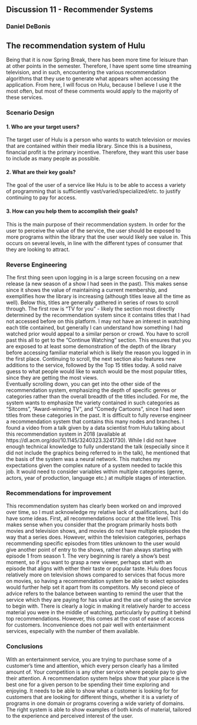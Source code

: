 ## Discussion 11 - Recommender Systems
### Daniel DeBonis

## The recommendation system of Hulu
Being that it is now Spring Break, there has been more time for leisure than at other points in the semester. Therefore, I have spent some time streaming television, and in such, encountering the various recommendation algorithms that they use to generate what appears when accessing the application. From here, I will focus on Hulu, because I believe I use it the most often, but most of these comments would apply to the majority of these services. 

### Scenario Design
#### 1. Who are your target users?
The target user of Hulu is a person who wants to watch television or movies that are contained within their media library. Since this is a business, financial profit is the primary incentive. Therefore, they want this user base to include as many people as possible. 

#### 2. What are their key goals?
The goal of the user of a service like Hulu is to be able to access a variety of programming that is sufficiently vast/varied/specialized/etc. to justify continuing to pay for access.

#### 3. How can you help them to accomplish their goals?
This is the main purpose of their recommendation system. In order for the user to perceive the value of the service, the user should be exposed to more programs within the library that the user would likely see value in. This occurs on several levels, in line with the different types of consumer that they are looking to attract. 

### Reverse Engineering
The first thing seen upon logging in is a large screen focusing on a new release (a new season of a show I had seen in the past). This makes sense since it shows the value of maintaining a current membership, and exemplifies how the library is increasing (although titles leave all the time as well). 
Below this, titles are generally gathered in series of rows to scroll through. The first row is "TV for you" - likely the section most directly determined by the recommendation system since it contains titles that I had not accessed before on this platform. I may not have an interest in watching each title contained, but generally I can understand how something I had watched prior would appeal to a similar person or crowd. 
You have to scroll past this all to get to the "Continue Watching" section. This ensures that you are exposed to at least some demonstration of the depth of the library before accessing familiar material which is likely the reason you logged in in the first place.
Continuing to scroll, the next section also features new additions to the service, followed by the Top 15 titles today. A solid naive guess to what people would like to watch would be the most popular titles, since they are getting the most views.  
Eventually scrolling down, you can get into the other side of the recommendation system, emphasizing the depth of specific genres or categories rather than the overall breadth of the titles included. For me, the system wants to emphasize the variety contained in such categories as "Sitcoms", "Award-winning TV", and "Comedy Cartoons", since I had seen titles from these categories in the past. 
It is difficult to fully reverse engineer a recommendation system that contains this many nodes and branches. I found a video from a talk given by a data scientist from Hulu talking about this recommendation system in 2018 (available at https://dl.acm.org/doi/10.1145/3240323.3241730). While I did not have enough technical knowledge to fully understand the talk (especially since it did not include the graphics being referred to in the talk), he mentioned that the basis of the system was a neural network. This matches my expectations given the complex nature of a system needed to tackle this job. It would need to consider variables within multiple categories (genre, actors, year of production, language etc.) at multiple stages of interaction. 

### Recommendations for improvement
This recommendation system has clearly been worked on and improved over time, so I must acknowledge my relative lack of qualifications, but I do have some ideas.
First, all recommendations occur at the title level. This makes sense when you consider that the program primarily hosts both movies and television shows, and movies do not have multiple episodes the way that a series does. However, within the television categories, perhaps recommending specific episodes from titles unknown to the user would give another point of entry to the shows, rather than always starting with episode 1 from season 1. The very beginning is rarely a show's best moment, so if you want to grasp a new viewer, perhaps start with an episode that aligns with either their taste or popular taste. Hulu does focus relatively more on television shows compared to services that focus more on movies, so having a recommendation system be able to select episodes would further help set it apart from its competitors. 
My second piece of advice refers to the balance between wanting to remind the user that the service which they are paying for has value and the use of using the service to begin with. There is clearly a logic in making it relatively harder to access material you were in the middle of watching, particularly by putting it behind top recommendations. However, this comes at the cost of ease of access for customers. Inconvenience does not pair well with entertainment services, especially with the number of them available. 

### Conclusions
With an entertainment service, you are trying to purchase some of a customer's time and attention, which every person clearly has a limited amount of. Your competition is any other service where people pay to give their attention. A recommendation system helps show that your place is the best one for a given person to be spending their time exploring and enjoying. It needs to be able to show what a customer is looking for for customers that are looking for different things, whether it is a variety of programs in one domain or programs covering a wide variety of domains. The right system is able to show examples of both kinds of material, tailored to the experience and perceived interest of the user.
